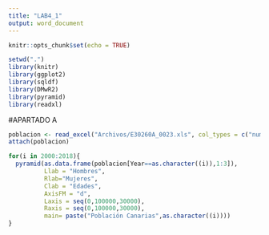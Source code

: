 ```yaml
---
title: "LAB4_1"
output: word_document
---
```


```r
knitr::opts_chunk$set(echo = TRUE)
```

```r
setwd(".")
library(knitr)
library(ggplot2)
library(sqldf)
library(DMwR2)
library(pyramid)
library(readxl)

```

#APARTADO A
```r
poblacion <- read_excel("Archivos/E30260A_0023.xls", col_types = c("numeric", "numeric", "text", "text"))
attach(poblacion)

for(i in 2000:2018){
  pyramid(as.data.frame(poblacion[Year==as.character((i)),1:3]),
          Llab = "Hombres", 
          Rlab="Mujeres",
          Clab = "Edades",
          AxisFM = "d",
          Laxis = seq(0,100000,30000),
          Raxis = seq(0,100000,30000),
          main= paste("Población Canarias",as.character((i))))
}
```


